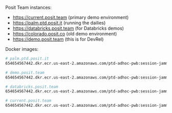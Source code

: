 Posit Team instances:

- <https://current.posit.team> (primary demo environment)
- <https://palm.ptd.posit.it> (running the dailies)
- <https://databricks.posit.team> (for Databricks demos)
- <https://colorado.posit.co> (old demo environment)
- <https://demo.posit.team> (this is for DevRel)

Docker images:

```bash
# palm.ptd.posit.it 
654654567442.dkr.ecr.us-east-2.amazonaws.com/ptd-adhoc-pwb:session-jammy-daily-2024.07.0-daily-305.pro2

# demo.posit.team 
654654567442.dkr.ecr.us-east-2.amazonaws.com/ptd-adhoc-pwb:session-jammy-daily-2024.07.0-daily-305.pro2

# databricks.posit.team 
654654567442.dkr.ecr.us-east-2.amazonaws.com/ptd-adhoc-pwb:session-jammy-daily-2024.07.0-daily-305.pro2

# current.posit.team 
654654567442.dkr.ecr.us-east-2.amazonaws.com/ptd-adhoc-pwb:session-jammy-daily-2024.04.2-764.pro1
```
